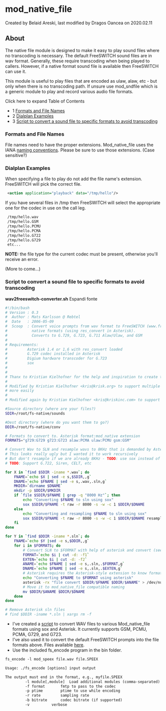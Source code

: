 
# mod_native_file 

 Created by  Belaid Areski, last modified by  Dragos Oancea on 2020.02.11

## About

The native file module is designed to make it easy to play sound files where no transcoding is necessary. The default FreeSWITCH sound files are in wav format. Generally, these require transcoding when being played to callers. However, if a native format sound file is available then FreeSWITCH can use it.

This module is useful to play files that are encoded as ulaw, alaw, etc - but only when there is no transcoding path. If unsure use mod\_sndfile which is a generic module to play and record various audio file formats. 

  
Click here to expand Table of Contents

* 1 [Formats and File Names](#formats-and-file-names)
* 2 [Dialplan Examples](#dialplan-examples)
* 3 [Script to convert a sound file to specific formats to avoid transcoding](#script-to-convert-a-sound-file-to-specific-formats-to-avoid-transcoding)

### Formats and File Names

File names need to have the proper extensions. Mod\_native\_file uses the IANA [naming conventions](http://www.iana.org/assignments/media-types/audio/). Please be sure to use those extensions. (Case sensitive?)

### Dialplan Examples

When specifying a file to play do not add the file name's extension. FreeSWITCH will pick the correct file.

```xml
 <action application="playback" data="/tmp/hello"/>
```

If you have several files in /tmp then FreeSWITCH will select the appropriate one for the codec in use on the call leg.

```xml
 /tmp/hello.wav
 /tmp/hello.GSM
 /tmp/hello.PCMU
 /tmp/hello.PCMA
 /tmp/hello.G722
 /tmp/hello.G729
 etc...
```

**NOTE:** the file type for the current codec must be present, otherwise you'll receive an error.

(More to come...)

### Script to convert a sound file to specific formats to avoid transcoding

**wav2freeswitch-converter.sh** Espandi fonte 

```bash
#!/bin/bash
# Version : 0.3
#  Author : Mats Karlsson @ Rebtel
#  Date   : 2006-05-09
#  Scoop  : Convert voice prompts from wav format to FreeSWITCH (www.freeswitch.org)
#           native formats (using res_convert in Asterisk).
#           Converts to G.729, G.723, G.711 Alaw/Ulaw, and GSM
#
# Requirements:
#         Asterisk 1.4 or 1.6 with res_convert loaded
#         G.729 codec installed in Asterisk
#         Digium hardware transcoder for G.723
#         sox
#
#
# Thanx to Kristian Kielhofner for the help and inspiration to create this script.
#
# Modified by Kristian Kielhofner <kris@krisk.org> to support multiple formats
# more easily
#
# Modified again by Kristian Kielhofner <kris@kriskinc.com> to support FreeSWITCH

#Source directory (where are your files?)
SDIR=/root/fs-native/sounds

#Dest directory (where do you want them to go?)
DDIR=/root/fs-native/conv

# Formats to convert to. Asterisk format:mod_native extension
FORMATS="g729:G729 g723:G723 alaw:PCMA ulaw:PCMU gsm:GSM"

# Convert Wav to SLN and resample wavs to 8KHz that is demanded by Asterisk
# This looks really ugly but I wanted it to work recursively
# But don't resample if we are already 8KHz - TODO: use sox instead of file
# TODO: Support G.722, Siren, CELT, etc

for X in `find $SDIR -iname *.wav`; do	
	FNAME=`echo $X | sed -e s,$SDIR,,g`
	DNAME=`echo $FNAME | sed -e s,.wav,.sln,g`
	MKDIR=`dirname $DNAME`
	mkdir -p $DDIR/$MKDIR
	if `file $SDIR/$FNAME | grep -q "8000 Hz"`; then
		echo "Converting $FNAME to sln using sox"
		sox $SDIR/$FNAME -t raw -r 8000 -s -w -c 1 $DDIR/$DNAME
	else
		echo "Converting and resampling $FNAME to sln using sox"
		sox $SDIR/$FNAME -t raw -r 8000 -s -w -c 1 $DDIR/$DNAME resample -ql
	fi
done

for Y in `find $DDIR -iname *.sln`; do
	FNAME=`echo $Y |sed -e s,$DDIR,,g`
	for i in $FORMATS; do
		# Convert SLN to $FORMAT with help of asterisk and convert (see ref)
		FORMAT=`echo $i | cut -d: -f1`
		EXTEN=`echo $i | cut -d: -f2`
		ANAME=`echo $FNAME | sed -e s,.sln,.$FORMAT,g`
		DNAME=`echo $FNAME | sed -e s,.sln,.$EXTEN,g`
		# Asterisk requires the Asterisk-style extension to know format
		echo "Converting $FNAME to $FORMAT using asterisk"
		asterisk -rx "file convert $DDIR/$FNAME $DDIR/$ANAME" > /dev/null
		# Move it to mod_native_file compatible naming
		mv $DDIR/$ANAME $DDIR/$DNAME
	done
done

# Remove Asterisk sln files
# find $DDIR -iname *.sln | xargs rm -f
```

  
* I've created a [script](http://mirror.astlinux.org/sounds/freeswitch/wav2freeswitch-converter.sh) to convert WAV files to various Mod\_native\_file formats using sox and Asterisk. It currently supports GSM, PCMU, PCMA, G729, and G723.
* I've also used it to convert the default FreeSWITCH prompts into the file formats above. Files available [here](http://mirror.astlinux.org/sounds/freeswitch/).
* Use the included fs\_encode program in the bin folder.

```xml
fs_encode -l mod_speex file.wav file.SPEEX
```

```xml
Usage: ./fs_encode [options] input output

The output must end in the format, e.g., myfile.SPEEX
		 -l module[,module]	 Load additional modules (comma-separated)
		 -f format		 fmtp to pass to the codec
		 -p ptime		 ptime to use while encoding
		 -r rate		 sampling rate
		 -b bitrate		 codec bitrate (if supported)
		 -v			 verbose
```
  
  


